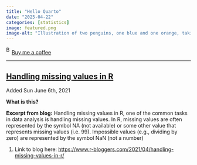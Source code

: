 ```yaml
---
title: "Hello Quarto"
date: "2025-04-22"
categories: [statistics]
image: featured.png
image-alt: "Illustration of two penguins, one blue and one orange, taking a selfie with a selfie stick. The moon in the background looks like the Quarto logo."
---
```



<link href="https://fonts.googleapis.com/css?family=Cookie" rel="stylesheet"><a class="bmc-button" target="_blank" href="https://www.buymeacoffee.com/JoscelinRocha">![Buy me a coffee](https://cdn.buymeacoffee.com/buttons/bmc-new-btn-logo.svg){alt="Buy me a coffee" width="15" height="21"}Buy me a coffee</a>

------------------------------------------------------------------------


## [Handling missing values in R](https://www.r-bloggers.com/2021/04/handling-missing-values-in-r/)

Added Sun June 6th, 2021

**What is this?**

**Excerpt from blog:** Handling missing values in R, one of the common tasks in data analysis is handling missing values.
In R, missing values are often represented by the symbol NA (not available) or some other value that represents missing values (i.e. 99).
Impossible values (e.g., dividing by zero) are represented by the symbol NaN (not a number)

1.  Link to blog here: <https://www.r-bloggers.com/2021/04/handling-missing-values-in-r/>
